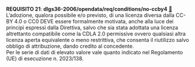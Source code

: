 ::: {#req-21 .callout-important appearance="simple" icon=false .requisito}
[**REQUISITO 21**]{.testo-rosso}: **dlgs36-2006/opendata/req/conditions/no-ccby4** [🔗](#req-21){.link-req}<br>
L'adozione, qualora possibile e/o previsto, di una licenza diversa dalla CC-BY 4.0 o CC0 DEVE essere formalmente motivata, anche alla luce dei principi espressi dalla Direttiva, salvo che sia stata adottata una licenza altrettanto compatibile come la CDLA 2.0 permissive ovvero qualsiasi altra licenza aperta equivalente o meno restrittiva, che consenta il riutilizzo salvo obbligo di attribuzione, dando credito al concedente.<br>
Per le serie di dati di elevato valore vale quanto indicato nel Regolamento (UE) di esecuzione n. 2023/138.
:::

